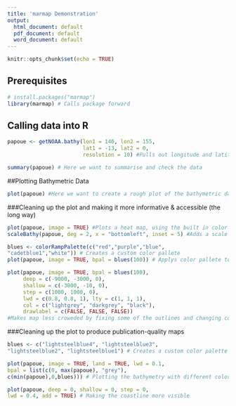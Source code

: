 ```yaml
---
title: 'marmap Demonstration'
output:
  html_document: default
  pdf_document: default
  word_document: default
---
```


```r
knitr::opts_chunk$set(echo = TRUE)
```
## Prerequisites
```r
# install.packages("marmap")
library(marmap) # Calls package forward
```


## Calling data into R
```r
papoue <- getNOAA.bathy(lon1 = 140, lon2 = 155,
                        lat1 = -13, lat2 = 0, 
                        resolution = 10) #Pulls out longitude and latitude data, and the associated depths

summary(papoue) # Here we want to summarise and check the data 
```

##Plotting Bathymetric Data
```r
plot(papoue) #Here we want to create a rough plot of the bathymetric data
```

###Cleaning up the plot and making it more informative & accessible (the long way) 
```r
plot(papoue, image = TRUE) #Plots a heat map, using the built in color pallete
scaleBathy(papoue, deg = 2, x = "bottomleft", inset = 5) #Adds a scale in kilometers
```

```r
blues <- colorRampPalette(c("red","purple","blue",
"cadetblue1","white")) # Creates a custom color pallete 
plot(papoue, image = TRUE, bpal = blues(100)) # Applys color pallete to the map
```

```r
plot(papoue, image = TRUE, bpal = blues(100),
     deep = c(-9000, -3000, 0),
     shallow = c(-3000, -10, 0),
     step = c(1000, 1000, 0),
     lwd = c(0.8, 0.8, 1), lty = c(1, 1, 1),
     col = c("lightgrey", "darkgrey", "black"),
     drawlabel = c(FALSE, FALSE, FALSE)) 
#Makes map less croweded by fixing some of the outlines and changing contrast
```


###Cleaning up the plot to produce publication-quality maps 
```r
blues <- c("lightsteelblue4", "lightsteelblue3",
"lightsteelblue2", "lightsteelblue1") # Creates a custom color palette of blues

plot(papoue, image = TRUE, land = TRUE, lwd = 0.1,
bpal = list(c(0, max(papoue), "grey"),
c(min(papoue),0,blues))) # Plotting the bathymetry with different colors for land and sea

plot(papoue, deep = 0, shallow = 0, step = 0,
lwd = 0.4, add = TRUE) # Making the coastline more visible
```
